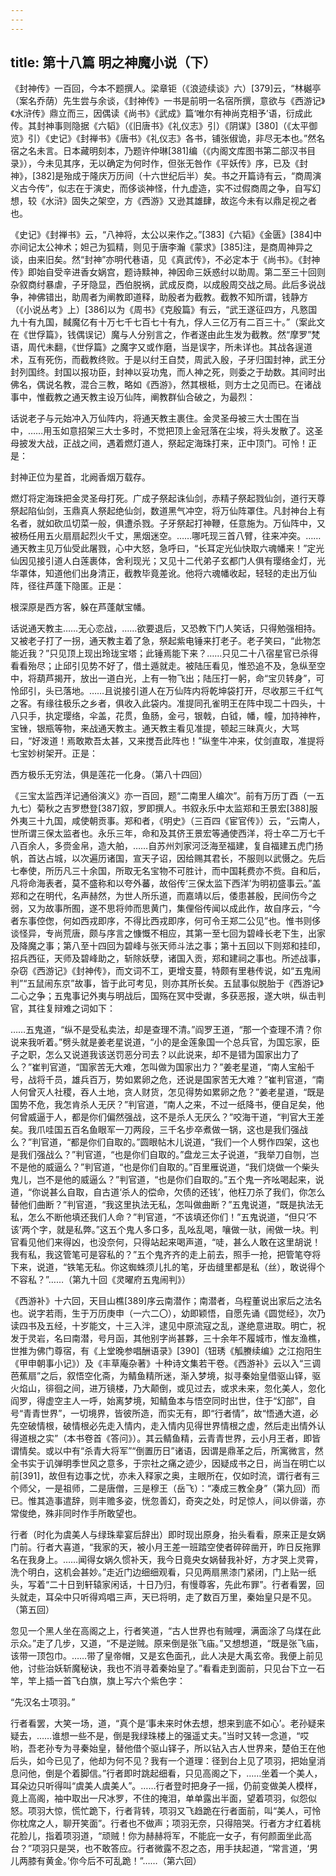 ```yaml
---
---
---
```

title: 第十八篇 明之神魔小说（下）
---




《封神传》一百回，今本不题撰人。梁章钜（《浪迹续谈》六）[379]云，“林樾亭（案名乔荫）先生尝与余谈，《封神传》一书是前明一名宿所撰，意欲与《西游记》《水浒传》鼎立而三，因偶读《尚书》《武成》篇‘唯尔有神尚克相予’语，衍成此传。其封神事则隐据《六韬》（《旧唐书》《礼仪志》引）《阴谋》[380]（《太平御览》引）《史记》《封禅书》《唐书》《礼仪志》各书，铺张俶诡，非尽无本也。”然名宿之名未言。日本藏明刻本，乃题许仲琳[381]编（《内阁文库图书第二部汉书目录》），今未见其序，无以确定为何时作，但张无咎作《平妖传》序，已及《封神》，[382]是殆成于隆庆万历间（十六世纪后半）矣。书之开篇诗有云，“商周演义古今传”，似志在于演史，而侈谈神怪，什九虚造，实不过假商周之争，自写幻想，较《水浒》固失之架空，方《西游》又逊其雄肆，故迄今未有以鼎足视之者也。

《史记》《封禅书》云，“八神将，太公以来作之。”[383]《六韬》《金匮》[384]中亦间记太公神术；妲己为狐精，则见于唐李瀚《蒙求》[385]注，是商周神异之谈，由来旧矣。然“封神”亦明代巷语，见《真武传》，不必定本于《尚书》。《封神传》即始自受辛进香女娲宫，题诗黩神，神因命三妖惑纣以助周。第二至三十回则杂叙商纣暴虐，子牙隐显，西伯脱祸，武成反商，以成殷周交战之局。此后多说战争，神佛错出，助周者为阐教即道释，助殷者为截教。截教不知所谓，钱静方（《小说丛考》上）[386]以为《周书》《克殷篇》有云，“武王遂征四方，凡憝国九十有九国，馘魔亿有十万七千七百七十有九，俘人三亿万有二百三十。”（案此文在《世俘篇》，钱偶误记）魔与人分别言之，作者遂由此生发为截教。然“摩罗”梵语，周代未翻，《世俘篇》之魔字又或作磨，当是误字，所未详也。其战各逞道术，互有死伤，而截教终败。于是以纣王自焚，周武入殷，子牙归国封神，武王分封列国终。封国以报功臣，封神以妥功鬼，而人神之死，则委之于劫数。其间时出佛名，偶说名教，混合三教，略如《西游》，然其根柢，则方士之见而已。在诸战事中，惟截教之通天教主设万仙阵，阐教群仙合破之，为最烈：

话说老子与元始冲入万仙阵内，将通天教主裹住。金灵圣母被三大士围在当中，……用玉如意招架三大士多时，不觉把顶上金冠落在尘埃，将头发散了。这圣母披发大战，正战之间，遇着燃灯道人，祭起定海珠打来，正中顶门。可怜！正是：

封神正位为星首，北阙香烟万载存。

燃灯将定海珠把金灵圣母打死。广成子祭起诛仙剑，赤精子祭起戮仙剑，道行天尊祭起陷仙剑，玉鼎真人祭起绝仙剑，数道黑气冲空，将万仙阵罩住。凡封神台上有名者，就如砍瓜切菜一般，俱遭杀戮。子牙祭起打神鞭，任意施为。万仙阵中，又被杨任用五火扇扇起烈火千丈，黑烟迷空。……哪吒现三首八臂，往来冲突。……通天教主见万仙受此屠戮，心中大怒，急呼曰，“长耳定光仙快取六魂幡来！”定光仙因见接引道人白莲裹体，舍利现光；又见十二代弟子玄都门人俱有璎络金灯，光华罩体，知道他们出身清正，截教毕竟差讹。他将六魂幡收起，轻轻的走出万仙阵，径往芦蓬下隐匿。正是：

根深原是西方客，躲在芦蓬献宝幡。

话说通天教主……无心恋战，……欲要退后，又恐教下门人笑话，只得勉强相持。又被老子打了一拐，通天教主着了急，祭起紫电锤来打老子。老子笑曰，“此物怎能近我？”只见顶上现出玲珑宝塔；此锤焉能下来？……只见二十八宿星官已杀得看看殆尽；止邱引见势不好了，借土遁就走。被陆压看见，惟恐追不及，急纵至空中，将葫芦揭开，放出一道白光，上有一物飞出；陆压打一躬，命“宝贝转身”，可怜邱引，头已落地。……且说接引道人在万仙阵内将乾坤袋打开，尽收那三千红气之客。有缘往极乐之乡者，俱收入此袋内。准提同孔雀明王在阵中现二十四头，十八只手，执定璎络，伞盖，花贯，鱼肠，金弓，银戟，白钺，幡，幢，加持神杵，宝锉，银瓶等物，来战通天教主。通天教主看见准提，顿起三昧真火，大骂曰，“好泼道！焉敢欺吾太甚，又来搅吾此阵也！”纵奎牛冲来，仗剑直取，准提将七宝妙树架开。正是：

西方极乐无穷法，俱是莲花一化身。（第八十四回）

《三宝太监西洋记通俗演义》亦一百回，题“二南里人编次”。前有万历丁酉（一五九七）菊秋之吉罗懋登[387]叙，罗即撰人。书叙永乐中太监郑和王景宏[388]服外夷三十九国，咸使朝贡事。郑和者，《明史》（三百四《宦官传》）云，“云南人，世所谓三保太监者也。永乐三年，命和及其侪王景宏等通使西洋，将士卒二万七千八百余人，多赍金帛，造大舶，……自苏州刘家河泛海至福建，复自福建五虎门扬帆，首达占城，以次遍历诸国，宣天子诏，因给赐其君长，不服则以武慑之。先后七奉使，所历凡三十余国，所取无名宝物不可胜计，而中国耗费亦不赀。自和后，凡将命海表者，莫不盛称和以夸外蕃，故俗传‘三保太监下西洋’为明初盛事云。”盖郑和之在明代，名声赫然，为世人所乐道，而嘉靖以后，倭患甚殷，民间伤今之弱，又为故事所囿，遂不思将帅而思黄门，集俚俗传闻以成此作，故自序云，“今者东事倥偬，何如西戎即序，不得比西戎即序，何可令王郑二公见”也。惟书则侈谈怪异，专尚荒唐，颇与序言之慷慨不相应，其第一至七回为碧峰长老下生，出家及降魔之事；第八至十四回为碧峰与张天师斗法之事；第十五回以下则郑和挂印，招兵西征，天师及碧峰助之，斩除妖孽，诸国入贡，郑和建祠之事也。所述战事，杂窃《西游记》《封神传》，而文词不工，更增支蔓，特颇有里巷传说，如“五鬼闹判”“五鼠闹东京”故事，皆于此可考见，则亦其所长矣。五鼠事似脱胎于《西游记》二心之争；五鬼事记外夷与明战后，国殇在冥中受谳，多获恶报，遂大哄，纵击判官，其往复辩难之词如下：

……五鬼道，“纵不是受私卖法，却是查理不清。”阎罗王道，“那一个查理不清？你说来我听着。”劈头就是姜老星说道，“小的是金莲象国一个总兵官，为国忘家，臣子之职，怎么又说道我该送罚恶分司去？以此说来，却不是错为国家出力了么？”崔判官道，“国家苦无大难，怎叫做为国家出力？”姜老星道，“南人宝船千号，战将千员，雄兵百万，势如累卵之危，还说是国家苦无大难？”崔判官道，“南人何曾灭人社稷，吞人土地，贪人财货，怎见得势如累卵之危？”姜老星道，“既是国势不危，我怎肯杀人无厌？”判官道，“南人之来，不过一纸降书，便自足矣，他何曾威逼于人，都是你们偏然强战，这不是杀人无厌么？”咬海干道，“判官大王差矣。我爪哇国五百名鱼眼军一刀两段，三千名步卒煮做一锅，这也是我们强战么？”判官道，“都是你们自取的。”圆眼帖木儿说道，“我们一个人劈作四架，这也是我们强战么？”判官道，“也是你们自取的。”盘龙三太子说道，“我举刀自刎，岂不是他的威逼么？”判官道，“也是你们自取的。”百里雁说道，“我们烧做一个柴头鬼儿，岂不是他的威逼么？”判官道，“也是你们自取的。”五个鬼一齐吆喝起来，说道，“你说甚么自取，自古道‘杀人的偿命，欠债的还钱’，他枉刀杀了我们，你怎么替他们曲断？”判官道，“我这里执法无私，怎叫做曲断？”五鬼说道，“既是执法无私，怎么不断他填还我们人命？”判官道，“不该填还你们！”五鬼说道，“但只‘不该’两个字，就是私弊。”这五个鬼人多口多，乱吆乱喝，嚷做一驮，闹做一块。判官看见他们来得凶，也没奈何，只得站起来喝声道，“唗，甚么人敢在这里胡说！我有私，我这管笔可是容私的？”五个鬼齐齐的走上前去，照手一抢，把管笔夺将下来，说道，“铁笔无私。你这蜘蛛须儿扎的笔，牙齿缝里都是私（丝），敢说得个不容私？”……（第九十回《灵曜府五鬼闹判》）

《西游补》十六回，天目山樵[389]序云南潜作；南潜者，乌程董说出家后之法名也。说字若雨，生于万历庚申（一六二〇），幼即颖悟，自愿先诵《圆觉经》，次乃读四书及五经，十岁能文，十三入泮，逮见中原流寇之乱，遂绝意进取。明亡，祝发于灵岩，名曰南潜，号月函，其他别字尚甚夥，三十余年不履城市，惟友渔樵，世推为佛门尊宿，有《上堂晚参唱酬语录》[390]（钮琇《觚賸续编》之江抱阳生《甲申朝事小记》）及《丰草庵杂著》十种诗文集若干卷。《西游补》云以入“三调芭蕉扇”之后，叙悟空化斋，为鲭鱼精所迷，渐入梦境，拟寻秦始皇借驱山铎，驱火焰山，徘徊之间，进万镜楼，乃大颠倒，或见过去，或求未来，忽化美人，忽化阎罗，得虚空主人一呼，始离梦境，知鲭鱼本与悟空同时出世，住于“幻部”，自号“青青世界”，一切境界，皆彼所造，而实无有，即“行者情”，故“悟通大道，必先空破情根，破情根必先走入情内，走入情内见得世界情根之虚，然后走出情外认得道根之实”（本书卷首《答问》）。其云鲭鱼精，云青青世界，云小月王者，即皆谓情矣。或以中有“杀青大将军”“倒置历日”诸语，因谓是鼎革之后，所寓微言，然全书实于讥弹明季世风之意多，于宗社之痛之迹少，因疑成书之日，尚当在明亡以前[391]，故但有边事之忧，亦未入释家之奥，主眼所在，仅如时流，谓行者有三个师父，一是祖师，二是唐僧，三是穆王（岳飞）：“凑成三教全身”（第九回）而已。惟其造事遣辞，则丰赡多姿，恍忽善幻，奇突之处，时足惊人，间以俳谐，亦常俊绝，殊非同时作手所敢望也。

行者（时化为虞美人与绿珠辈宴后辞出）即时现出原身，抬头看看，原来正是女娲门前。行者大喜道，“我家的天，被小月王差一班踏空使者碎碎凿开，昨日反拖罪名在我身上。……闻得女娲久惯补天，我今日竟央女娲替我补好，方才哭上灵霄，洗个明白，这机会甚妙。”走近门边细细观看，只见两扇黑漆门紧闭，门上贴一纸头，写着“二十日到轩辕家闲话，十日乃归，有慢尊客，先此布罪”。行者看罢，回头就走，耳朵中只听得鸡唱三声，天已将明，走了数百万里，秦始皇只是不见。（第五回）

忽见一个黑人坐在高阁之上，行者笑道，“古人世界也有贼哩，满面涂了乌煤在此示众。”走了几步，又道，“不是逆贼。原来倒是张飞庙。”又想想道，“既是张飞庙，该带一顶包巾。……带了皇帝帽，又是玄色面孔，此人决是大禹玄帝。我便上前见他，讨些治妖斩魔秘诀，我也不消寻着秦始皇了。”看看走到面前，只见台下立一石竿，竿上插一首飞白旗，旗上写六个紫色字：

“先汉名士项羽。”

行者看罢，大笑一场，道，“真个是‘事未来时休去想，想来到底不如心’。老孙疑来疑去，……谁想一些不是，倒是我绿珠楼上的强遥丈夫。”当时又转一念道，“哎哟，吾老孙专为寻秦始皇，替他借个驱山铎子，所以钻入古人世界来，楚伯王在他后头，如今已见了，他却为何不见？我有一个道理：径到台上见了项羽，把始皇消息问他，倒是个着脚信。”行者即时跳起细看，只见高阁之下，……坐着一个美人，耳朵边只听得叫“虞美人虞美人”。……行者登时把身子一摇，仍前变做美人模样，竟上高阁，袖中取出一尺冰罗，不住的掩泪，单单露出半面，望着项羽，似怨似怒。项羽大惊，慌忙跪下，行者背转，项羽又飞趋跪在行者面前，叫“美人，可怜你枕席之人，聊开笑面”。行者也不做声；项羽无奈，只得陪哭。行者方才红着桃花脸儿，指着项羽道，“顽贼！你为赫赫将军，不能庇一女子，有何颜面坐此高台？”项羽只是哭，也不敢答应。行者微露不忍之态，用手扶起道，“常言道，‘男儿两膝有黄金。’你今后不可乱跪！”……（第六回）